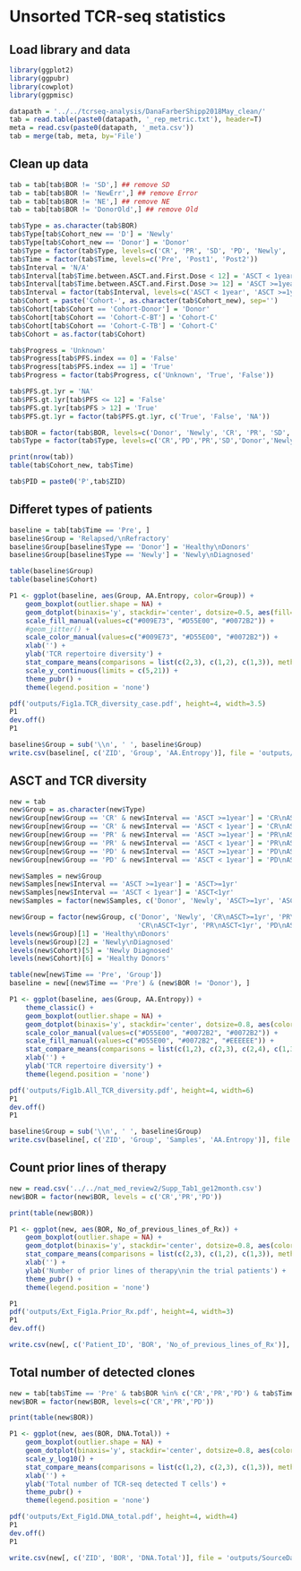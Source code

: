 # Unsorted TCR-seq statistics

## Load library and data

```r
library(ggplot2)
library(ggpubr)
library(cowplot)
library(ggpmisc)

datapath = '../../tcrseq-analysis/DanaFarberShipp2018May_clean/'
tab = read.table(paste0(datapath, '_rep_metric.txt'), header=T)
meta = read.csv(paste0(datapath, '_meta.csv'))
tab = merge(tab, meta, by='File')
```

## Clean up data

```r
tab = tab[tab$BOR != 'SD',] ## remove SD
tab = tab[tab$BOR != 'NewErr',] ## remove Error
tab = tab[tab$BOR != 'NE',] ## remove NE
tab = tab[tab$BOR != 'DonorOld',] ## remove Old

tab$Type = as.character(tab$BOR)
tab$Type[tab$Cohort_new == 'D'] = 'Newly'
tab$Type[tab$Cohort_new == 'Donor'] = 'Donor'
tab$Type = factor(tab$Type, levels=c('CR', 'PR', 'SD', 'PD', 'Newly', 'Donor'))
tab$Time = factor(tab$Time, levels=c('Pre', 'Post1', 'Post2'))
tab$Interval = 'N/A'
tab$Interval[tab$Time.between.ASCT.and.First.Dose < 12] = 'ASCT < 1year'
tab$Interval[tab$Time.between.ASCT.and.First.Dose >= 12] = 'ASCT >=1year'
tab$Interval = factor(tab$Interval, levels=c('ASCT < 1year', 'ASCT >=1year', 'N/A'))
tab$Cohort = paste('Cohort-', as.character(tab$Cohort_new), sep='')
tab$Cohort[tab$Cohort == 'Cohort-Donor'] = 'Donor'
tab$Cohort[tab$Cohort == 'Cohort-C-BT'] = 'Cohort-C'
tab$Cohort[tab$Cohort == 'Cohort-C-TB'] = 'Cohort-C'
tab$Cohort = as.factor(tab$Cohort)

tab$Progress = 'Unknown'
tab$Progress[tab$PFS.index == 0] = 'False'
tab$Progress[tab$PFS.index == 1] = 'True'
tab$Progress = factor(tab$Progress, c('Unknown', 'True', 'False'))

tab$PFS.gt.1yr = 'NA'
tab$PFS.gt.1yr[tab$PFS <= 12] = 'False'
tab$PFS.gt.1yr[tab$PFS > 12] = 'True'
tab$PFS.gt.1yr = factor(tab$PFS.gt.1yr, c('True', 'False', 'NA'))

tab$BOR = factor(tab$BOR, levels=c('Donor', 'Newly', 'CR', 'PR', 'SD', 'PD'))
tab$Type = factor(tab$Type, levels=c('CR','PD','PR','SD','Donor','Newly'))

print(nrow(tab))
table(tab$Cohort_new, tab$Time)

tab$PID = paste0('P',tab$ZID)
```

## Differet types of patients

```r
baseline = tab[tab$Time == 'Pre', ]
baseline$Group = 'Relapsed/\nRefractory'
baseline$Group[baseline$Type == 'Donor'] = 'Healthy\nDonors'
baseline$Group[baseline$Type == 'Newly'] = 'Newly\nDiagnosed'

table(baseline$Group)
table(baseline$Cohort)

P1 <- ggplot(baseline, aes(Group, AA.Entropy, color=Group)) +
    geom_boxplot(outlier.shape = NA) +
    geom_dotplot(binaxis='y', stackdir='center', dotsize=0.5, aes(fill=Group)) +
    scale_fill_manual(values=c("#009E73", "#D55E00", "#0072B2")) +
    #geom_jitter() +
    scale_color_manual(values=c("#009E73", "#D55E00", "#0072B2")) +
    xlab('') +
    ylab('TCR repertoire diversity') +
    stat_compare_means(comparisons = list(c(2,3), c(1,2), c(1,3)), method="wilcox.test") +
    scale_y_continuous(limits = c(5,21)) +
    theme_pubr() +
    theme(legend.position = 'none')

pdf('outputs/Fig1a.TCR_diversity_case.pdf', height=4, width=3.5)
P1
dev.off()
P1

baseline$Group = sub('\\n', ' ', baseline$Group)
write.csv(baseline[, c('ZID', 'Group', 'AA.Entropy')], file = 'outputs/SourceData.Fig1a.csv', row.names = F)
```

## ASCT and TCR diversity

```r
new = tab
new$Group = as.character(new$Type)
new$Group[new$Group == 'CR' & new$Interval == 'ASCT >=1year'] = 'CR\nASCT>=1yr'
new$Group[new$Group == 'CR' & new$Interval == 'ASCT < 1year'] = 'CR\nASCT<1yr'
new$Group[new$Group == 'PR' & new$Interval == 'ASCT >=1year'] = 'PR\nASCT>=1yr'
new$Group[new$Group == 'PR' & new$Interval == 'ASCT < 1year'] = 'PR\nASCT<1yr'
new$Group[new$Group == 'PD' & new$Interval == 'ASCT >=1year'] = 'PD\nASCT>=1yr'
new$Group[new$Group == 'PD' & new$Interval == 'ASCT < 1year'] = 'PD\nASCT<1yr'

new$Samples = new$Group
new$Samples[new$Interval == 'ASCT >=1year'] = 'ASCT>=1yr'
new$Samples[new$Interval == 'ASCT < 1year'] = 'ASCT<1yr'
new$Samples = factor(new$Samples, c('Donor', 'Newly', 'ASCT>=1yr', 'ASCT<1yr'))

new$Group = factor(new$Group, c('Donor', 'Newly', 'CR\nASCT>=1yr', 'PR\nASCT>=1yr', 'PD\nASCT>=1yr',
                                'CR\nASCT<1yr', 'PR\nASCT<1yr', 'PD\nASCT<1yr'))
levels(new$Group)[1] = 'Healthy\nDonors'
levels(new$Group)[2] = 'Newly\nDiagnosed'
levels(new$Cohort)[5] = 'Newly Diagnosed'
levels(new$Cohort)[6] = 'Healthy Donors'

table(new[new$Time == 'Pre', 'Group'])
baseline = new[(new$Time == 'Pre') & (new$BOR != 'Donor'), ]

P1 <- ggplot(baseline, aes(Group, AA.Entropy)) + 
    theme_classic() +
    geom_boxplot(outlier.shape = NA) +
    geom_dotplot(binaxis='y', stackdir='center', dotsize=0.8, aes(color=Samples, fill=Samples)) +
    scale_color_manual(values=c("#D55E00", "#0072B2", "#0072B2")) +
    scale_fill_manual(values=c("#D55E00", "#0072B2", "#EEEEEE")) +
    stat_compare_means(comparisons = list(c(1,2), c(2,3), c(2,4), c(1,3), c(1,4)), method="wilcox.test") +
    xlab('') +
    ylab('TCR repertoire diversity') +
    theme(legend.position = 'none')

pdf('outputs/Fig1b.All_TCR_diversity.pdf', height=4, width=6)
P1
dev.off()
P1

baseline$Group = sub('\\n', ' ', baseline$Group)
write.csv(baseline[, c('ZID', 'Group', 'Samples', 'AA.Entropy')], file = 'outputs/SourceData.Fig1b.csv', row.names = F)
```

## Count prior lines of therapy

```r
new = read.csv('../../nat_med_review2/Supp_Tab1_ge12month.csv')
new$BOR = factor(new$BOR, levels = c('CR','PR','PD'))

print(table(new$BOR))

P1 <- ggplot(new, aes(BOR, No_of_previous_lines_of_Rx)) + 
    geom_boxplot(outlier.shape = NA) +
    geom_dotplot(binaxis='y', stackdir='center', dotsize=0.8, aes(color=BOR, fill=BOR)) +
    stat_compare_means(comparisons = list(c(2,3), c(1,2), c(1,3)), method="wilcox.test") +
    xlab('') +
    ylab('Number of prior lines of therapy\nin the trial patients') +
    theme_pubr() +
    theme(legend.position = 'none')

P1
pdf('outputs/Ext_Fig1a.Prior_Rx.pdf', height=4, width=3)
P1
dev.off()

write.csv(new[, c('Patient_ID', 'BOR', 'No_of_previous_lines_of_Rx')], file = 'outputs/SourceData.Ext_Fig1a.csv', row.names = F)
```

## Total number of detected clones

```r
new = tab[tab$Time == 'Pre' & tab$BOR %in% c('CR','PR','PD') & tab$Time.between.ASCT.and.First.Dose >=12, ]
new$BOR = factor(new$BOR, levels=c('CR','PR','PD'))

print(table(new$BOR))

P1 <- ggplot(new, aes(BOR, DNA.Total)) + 
    geom_boxplot(outlier.shape = NA) +
    geom_dotplot(binaxis='y', stackdir='center', dotsize=0.8, aes(color=BOR, fill=BOR)) +
    scale_y_log10() +
    stat_compare_means(comparisons = list(c(1,2), c(2,3), c(1,3)), method="wilcox.test") +
    xlab('') +
    ylab('Total number of TCR-seq detected T cells') +
    theme_pubr() +
    theme(legend.position = 'none')

pdf('outputs/Ext_Fig1d.DNA_total.pdf', height=4, width=4)
P1
dev.off()
P1

write.csv(new[, c('ZID', 'BOR', 'DNA.Total')], file = 'outputs/SourceData.Ext_Fig1d.csv', row.names = F)
```
